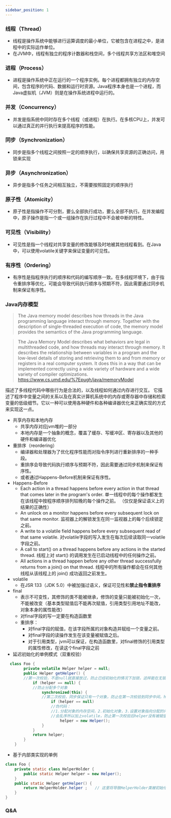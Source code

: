 ```yaml
---
sidebar_position: 1
---
```


### 线程（Thread）
* 线程是操作系统中能够进行运算调度的最小单位，它被包含在进程之中，是进程中的实际运作单位。  
* 在JVM中，线程有独立的程序计数器和栈空间，多个线程共享方法区和堆空间
### 进程（Process）
* 进程是操作系统中正在运行的一个程序实例。每个进程都拥有独立的内存空间，包含程序的代码、数据和运行时资源。Java程序本身也是一个进程，而Java虚拟机（JVM）则是在操作系统进程中运行的。
### 并发（Concurrency）
* 并发是指系统中同时存在多个线程（或进程）在执行。在多核CPU上，并发可以通过真正的并行执行来提高程序的性能。
### 同步（Synchronization）
* 同步是指多个线程之间按照一定的顺序执行，以确保共享资源的正确访问，用锁来实现
### 异步（Asynchronization）
* 异步是指多个任务之间相互独立，不需要按照固定的顺序执行
### 原子性（Atomicity）
* 原子性是指操作不可分割，要么全部执行成功，要么全部不执行。在并发编程中，原子操作是指一个或一组操作在执行过程中不会被中断的特性。
### 可见性（Visibility）
* 可见性是指一个线程对共享变量的修改能够及时地被其他线程看到。在Java中，可以使用volatile关键字来保证变量的可见性。
### 有序性（Ordering）
* 有序性是指程序执行的顺序和代码的编写顺序一致。在多线程环境下，由于指令重排序等优化，可能会导致代码执行顺序与预期不符，因此需要通过同步机制来保证有序性。
### Java内存模型
> The Java memory model describes how threads in the Java programming language interact through memory. Together with the description of single-threaded execution of code, the memory model provides the semantics of the Java programming language.

> The Java Memory Model describes what behaviors are legal in multithreaded code, and how threads may interact through memory. 
> It describes the relationship between variables in a program and the low-level details of storing and retrieving them to and from memory or registers in a real computer system. 
> It does this in a way that can be implemented correctly using a wide variety of hardware and a wide variety of compiler optimizations.  https://www.cs.umd.edu/%7Epugh/java/memoryModel

描述了多线程代码中哪些行为是合法的，以及线程如何通过内存进行交互。
它描述了程序中变量之间的关系以及在真实计算机系统中的内存或寄存器中存储和检索变量的低级细节。它以一种可以使用各种硬件和各种编译器优化来正确实现的方式来实现这一点。
* 共享内存和本地内存  
  * 共享内存对应jvm堆的一部分
  * 本地内存是一个抽象的概念，覆盖了缓存、写缓冲区、寄存器以及其他的硬件和编译器优化
* 重排序（reordering）
  * 编译器和处理器为了优化程序性能而对指令序列进行重新排序的一种手段。
  * 重排序会导致代码执行顺序与预期不符，因此需要通过同步机制来保证有序性。
  * 或者通过Happens-Before机制来保证有序性。
<a id="lock-monitor"></a>
* Happens-Before
  * Each action in a thread happens before every action in that thread that comes later in the program's order.
    单一线程中的每个操作都发生在该线程中按程序顺序排列较晚的每个操作之前。
    （仅仅是保证语义上的结果的正确性）
  * An unlock on a monitor happens before every subsequent lock on that same monitor.
    监视器上的解锁发生在同一监视器上的每个后续锁定之前。
  * A write to a volatile field happens before every subsequent read of that same volatile.
    对volatile字段的写入发生在每次后续读取同一volatile字段之前。
  * A call to start() on a thread happens before any actions in the started thread.
    线程上对 start() 的调用发生在已启动线程中的任何操作之前。
  * All actions in a thread happen before any other thread successfully returns from a join() on that thread.
    线程中的所有操作都会在任何其他线程从该线程上的 join() 成功返回之前发生。
* volatile
  * 在JSR 133（JDK 5.0）中被加强过语义，保证可见性和**禁止指令重排序**
* final
  * 表示不可变性，其修饰的类不能被继承，修饰的变量只能被初始化一次，不能被改变（基本类型赋值后不能再次赋值，引用类型引用地址不能改，对象本身的属性能改）
  * 对final字段的写一定要在构造函数里
  * 重排序：
    * 对final字段的赋值，在该字段所属的对象构造并赋给一个变量之前。
    * 对final字段的读操作发生在该变量被赋值之后。
    * 对于引用类型，jvm可以保证，在构造函数里，对final修饰的引用类型的属性修改，在读这个final字段之前
* 延迟初始化的单例模式（双重校验）
```java
  class Foo {
        private volatile Helper helper = null;
        public Helper getHelper() {
        //第一次校验，不是null就直接放过，防止已经初始化的情况下加锁，这样能在无锁的低成本下，过滤掉大多数情况
            if (helper == null) {
            //防止分配多个对象
                synchronized(this) {
                //第二次校验，同步保证只有一个对象，防止在第一次校验到同步中间，helper已经被赋值了
                    if (helper == null)
                    //伪代码：
                    //1.分配对象的内存空间，2.初始化对象，3.设置对象指向分配的内存地址
                    //会乱序所以加上volatile，防止第一次校验后helper没有被赋值
                        helper = new Helper();
                }
            }
            return helper;
        }
    }
```
* 基于内部类实现的单例
```java
class Foo {
    private static class HelperHolder {
        public static Helper helper = new Helper();
    }
    public static Helper getHelper() {
        return HelperHolder.helper ;　　// 这里将导致HelperHolder类被初始化,类加载器是线程安全的
    }
}
```


### Q&A